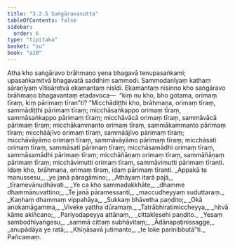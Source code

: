 ```yaml
---
title: "3.2.5 Saṅgāravasutta"
tableOfContents: false
sidebar:
  order: 6
type: "tipitaka"
basket: "su"
book: "a10"
---
```



<DynamicBreadcrumb />

<Division number="117" book="a10">

<Paragraph number="1041" book="a10">
Atha kho saṅgāravo brāhmaṇo yena bhagavā tenupasaṅkami; upasaṅkamitvā bhagavatā saddhiṃ sammodi. Sammodanīyaṃ kathaṃ sāraṇīyaṃ vītisāretvā ekamantaṃ nisīdi. Ekamantaṃ nisinno kho saṅgāravo brāhmaṇo bhagavantaṃ etadavoca—  “kiṃ nu kho, bho gotama, orimaṃ tīraṃ, kiṃ pārimaṃ tīran”ti? “Micchādiṭṭhi kho, brāhmaṇa, orimaṃ tīraṃ, sammādiṭṭhi pārimaṃ tīraṃ; micchāsaṅkappo orimaṃ tīraṃ, sammāsaṅkappo pārimaṃ tīraṃ; micchāvācā orimaṃ tīraṃ, sammāvācā pārimaṃ tīraṃ; micchākammanto orimaṃ tīraṃ, sammākammanto pārimaṃ tīraṃ; micchāājīvo orimaṃ tīraṃ, sammāājīvo pārimaṃ tīraṃ; micchāvāyāmo orimaṃ tīraṃ, sammāvāyāmo pārimaṃ tīraṃ; micchāsati orimaṃ tīraṃ, sammāsati pārimaṃ tīraṃ; micchāsamādhi orimaṃ tīraṃ, sammāsamādhi pārimaṃ tīraṃ; micchāñāṇaṃ orimaṃ tīraṃ, sammāñāṇaṃ pārimaṃ tīraṃ; micchāvimutti orimaṃ tīraṃ, sammāvimutti pārimaṃ tīranti. Idaṃ kho, brāhmaṇa, orimaṃ tīraṃ, idaṃ pārimaṃ tīranti.
</Paragraph>

<Paragraph number="1042" type="verses" book="a10">
_Appakā te manussesu,_  
_ye janā pāragāmino;_  
_Athāyaṃ itarā pajā,_  
_tīramevānudhāvati._  

</Paragraph>

<Paragraph number="1043" type="verses" book="a10">
_Ye ca kho sammadakkhāte,_  
_dhamme dhammānuvattino;_  
_Te janā pāramessanti,_  
_maccudheyyaṃ suduttaraṃ._  

</Paragraph>

<Paragraph number="1044" type="verses" book="a10">
_Kaṇhaṃ dhammaṃ vippahāya,_  
_Sukkaṃ bhāvetha paṇḍito;_  
_Okā anokamāgamma,_  
_Viveke yattha dūramaṃ._  

</Paragraph>

<Paragraph number="1045" type="verses" book="a10">
_Tatrābhiratimiccheyya,_  
_hitvā kāme akiñcano;_  
_Pariyodapeyya attānaṃ,_  
_cittaklesehi paṇḍito._  

</Paragraph>

<Paragraph number="1046" type="verses" book="a10">
_Yesaṃ sambodhiyaṅgesu,_  
_sammā cittaṃ subhāvitaṃ;_  
_Ādānapaṭinissagge,_  
_anupādāya ye ratā;_  
_Khīṇāsavā jutimanto,_  
_te loke parinibbutā”ti._  


</Paragraph>
</Division>

<Paragraph number="1047" type="center" book="a10">
Pañcamaṃ.
</Paragraph>